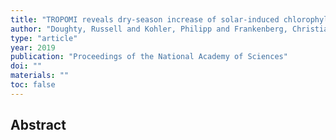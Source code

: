 ```yaml
---
title: "TROPOMI reveals dry-season increase of solar-induced chlorophyll fluorescence in the Amazon forest"
author: "Doughty, Russell and Kohler, Philipp and Frankenberg, Christian and Magney, Troy S and Xiao, Xiangming and Qin, Yuanwei and Wu, Xiaocui and Moore III, Berrien"
type: "article"
year: 2019
publication: "Proceedings of the National Academy of Sciences"
doi: ""
materials: ""
toc: false
---
```


## Abstract

